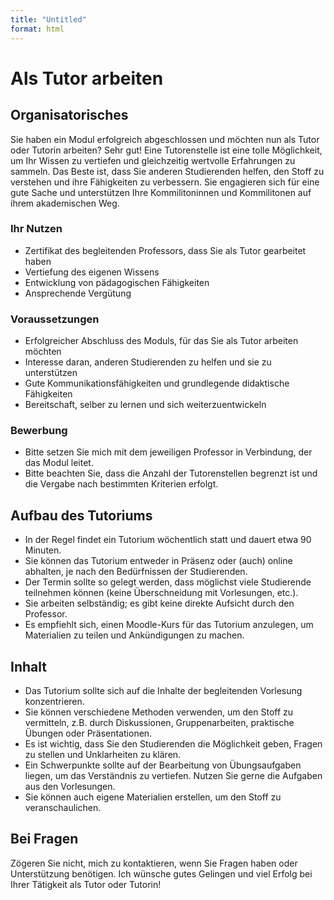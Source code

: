 ```yaml
---
title: "Untitled"
format: html
---
```


# Als Tutor arbeiten

## Organisatorisches

Sie haben ein Modul erfolgreich abgeschlossen und möchten nun als Tutor oder Tutorin arbeiten?
Sehr gut! 
Eine Tutorenstelle ist eine tolle Möglichkeit, um Ihr Wissen zu vertiefen und gleichzeitig wertvolle Erfahrungen zu sammeln.
Das Beste ist, dass Sie anderen Studierenden helfen, den Stoff zu verstehen und ihre Fähigkeiten zu verbessern.
Sie engagieren sich für eine gute Sache und unterstützen Ihre Kommilitoninnen und Kommilitonen auf ihrem akademischen Weg.

### Ihr Nutzen

- Zertifikat des begleitenden Professors, dass Sie als Tutor gearbeitet haben
- Vertiefung des eigenen Wissens
- Entwicklung von pädagogischen Fähigkeiten
- Ansprechende Vergütung

### Voraussetzungen
- Erfolgreicher Abschluss des Moduls, für das Sie als Tutor arbeiten möchten
- Interesse daran, anderen Studierenden zu helfen und sie zu unterstützen
- Gute Kommunikationsfähigkeiten und grundlegende didaktische Fähigkeiten
- Bereitschaft, selber zu lernen und sich weiterzuentwickeln


### Bewerbung
- Bitte setzen Sie mich mit dem jeweiligen Professor in Verbindung, der das Modul leitet.
- Bitte beachten Sie, dass die Anzahl der Tutorenstellen begrenzt ist und die Vergabe nach bestimmten Kriterien erfolgt.


## Aufbau des Tutoriums


- In der Regel findet ein Tutorium wöchentlich statt und dauert etwa 90 Minuten.
- Sie können das Tutorium entweder in Präsenz oder (auch) online abhalten, je nach den Bedürfnissen der Studierenden.
- Der Termin sollte so gelegt werden, dass möglichst viele Studierende teilnehmen können (keine Überschneidung mit Vorlesungen, etc.).
- Sie arbeiten selbständig; es gibt keine direkte Aufsicht durch den Professor.
- Es empfiehlt sich, einen Moodle-Kurs für das Tutorium anzulegen, um Materialien zu teilen und Ankündigungen zu machen.


## Inhalt

- Das Tutorium sollte sich auf die Inhalte der begleitenden Vorlesung konzentrieren.
- Sie können verschiedene Methoden verwenden, um den Stoff zu vermitteln, z.B. durch Diskussionen, Gruppenarbeiten, praktische Übungen oder Präsentationen.
- Es ist wichtig, dass Sie den Studierenden die Möglichkeit geben, Fragen zu stellen und Unklarheiten zu klären.
- Ein Schwerpunkte sollte auf der Bearbeitung von Übungsaufgaben liegen, um das Verständnis zu vertiefen. Nutzen Sie gerne die Aufgaben aus den Vorlesungen.
- Sie können auch eigene Materialien erstellen, um den Stoff zu veranschaulichen.


## Bei Fragen

Zögeren Sie nicht, mich zu kontaktieren, wenn Sie Fragen haben oder Unterstützung benötigen.
Ich wünsche gutes Gelingen und viel Erfolg bei Ihrer Tätigkeit als Tutor oder Tutorin!


